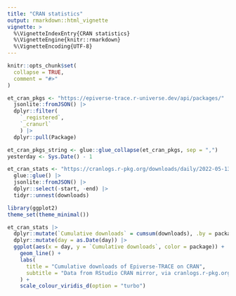 ```yaml
---
title: "CRAN statistics"
output: rmarkdown::html_vignette
vignette: >
  %\VignetteIndexEntry{CRAN statistics}
  %\VignetteEngine{knitr::rmarkdown}
  %\VignetteEncoding{UTF-8}
---
```


```r
knitr::opts_chunk$set(
  collapse = TRUE,
  comment = "#>"
)
```

```r
et_cran_pkgs <- "https://epiverse-trace.r-universe.dev/api/packages/" |> 
  jsonlite::fromJSON() |>
  dplyr::filter(
    `_registered`,
    `_cranurl`
    ) |> 
  dplyr::pull(Package)
```

```r
et_cran_pkgs_string <- glue::glue_collapse(et_cran_pkgs, sep = ",")
yesterday <- Sys.Date() - 1
```

```r
et_cran_stats <- "https://cranlogs.r-pkg.org/downloads/daily/2022-05-13:{yesterday}/{et_cran_pkgs_string}" |> 
  glue::glue() |> 
  jsonlite::fromJSON() |> 
  dplyr::select(-start, -end) |> 
  tidyr::unnest(downloads)
```

```r
library(ggplot2)
theme_set(theme_minimal())

et_cran_stats |> 
  dplyr::mutate(`Cumulative downloads` = cumsum(downloads), .by = package) |> 
  dplyr::mutate(day = as.Date(day)) |>
  ggplot(aes(x = day, y = `Cumulative downloads`, color = package)) +
    geom_line() +
    labs(
      title = "Cumulative downloads of Epiverse-TRACE on CRAN",
      subtitle = "Data from RStudio CRAN mirror, via cranlogs.r-pkg.org"
    ) +
    scale_colour_viridis_d(option = "turbo")
```
